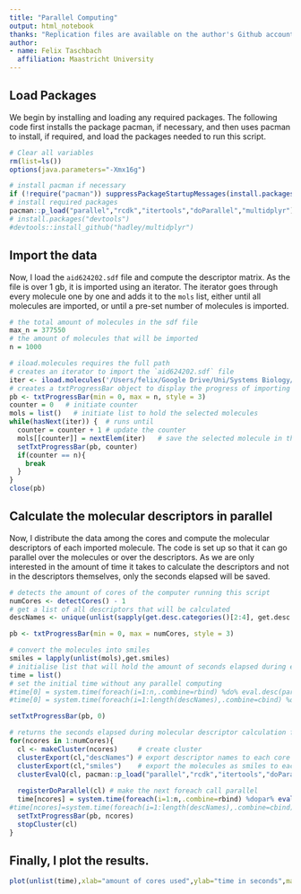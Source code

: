 ```yaml
---
title: "Parallel Computing"
output: html_notebook
thanks: "Replication files are available on the author's Github account."
author:
- name: Felix Taschbach
  affiliation: Maastricht University
---
```


## Load Packages
We begin by installing and loading any required packages. The following code first installs the package pacman, if necessary, and then uses pacman to install, if required, and load the packages needed to run this script.
```r
# Clear all variables 
rm(list=ls()) 
options(java.parameters="-Xmx16g")

# install pacman if necessary
if (!require("pacman")) suppressPackageStartupMessages(install.packages("pacman"))
# install required packages
pacman::p_load("parallel","rcdk","itertools","doParallel","multidplyr")
# install.packages("devtools")
#devtools::install_github("hadley/multidplyr")

```
## Import the data
Now, I load the `aid624202.sdf` file and compute the descriptor matrix. As the file is over 1 gb, it is imported using an iterator. The iterator goes through every molecule one by one and adds it to the `mols` list, either until all molecules are imported, or until a pre-set number of molecules is imported.
```r
# the total amount of molecules in the sdf file
max_n = 377550
# the amount of molecules that will be imported
n = 1000

# iload.molecules requires the full path
# creates an iterator to import the `aid624202.sdf` file
iter <- iload.molecules('/Users/felix/Google Drive/Uni/Systems Biology/Year 2/Scientific Programming/scientificProgramming2/aid624202.sdf', type='sdf')
# creates a txtProgressBar object to display the progress of importing the selected molecules
pb <- txtProgressBar(min = 0, max = n, style = 3)
counter = 0   # initiate counter
mols = list()   # initiate list to hold the selected molecules
while(hasNext(iter)) {  # runs until 
  counter = counter + 1 # update the counter
  mols[[counter]] = nextElem(iter)   # save the selected molecule in the list
  setTxtProgressBar(pb, counter)
  if(counter == n){
    break
  }
}
close(pb)
```
## Calculate the molecular descriptors in parallel
Now, I distribute the data among the cores and compute the molecular descriptors of each imported molecule. The code is set up so that it can go parallel over the molecules or over the descriptors. As we are only interested in the amount of time it takes to calculate the descriptors and not in the descriptors themselves, only the seconds elapsed will be saved.
```r
# detects the amount of cores of the computer running this script
numCores <- detectCores() - 1
# get a list of all descriptors that will be calculated
descNames <- unique(unlist(sapply(get.desc.categories()[2:4], get.desc.names)))

pb <- txtProgressBar(min = 0, max = numCores, style = 3)

# convert the molecules into smiles
smiles = lapply(unlist(mols),get.smiles)
# initialise list that will hold the amount of seconds elapsed during each calculation
time = list()
# set the initial time without any parallel computing
#time[0] = system.time(foreach(i=1:n,.combine=rbind) %do% eval.desc(parse.smiles(smiles[[i]]),descNames,verbose=F))[3]
#time[0] = system.time(foreach(i=1:length(descNames),.combine=cbind) %dopar% eval.desc(parse.smles(unlist(similes)),descNames[i],verbose=F))[3]

setTxtProgressBar(pb, 0)

# returns the seconds elapsed during molecular descriptor calculation for various amounts of cores
for(ncores in 1:numCores){
  cl <- makeCluster(ncores)     # create cluster
  clusterExport(cl,"descNames") # export descriptor names to each core
  clusterExport(cl,"smiles")    # export the molecules as smiles to each core
  clusterEvalQ(cl, pacman::p_load("parallel","rcdk","itertools","doParallel")) # load required packages in each core
  
  registerDoParallel(cl) # make the next foreach call parallel
  time[ncores] = system.time(foreach(i=1:n,.combine=rbind) %dopar% eval.desc(parse.smiles(smiles[[i]]),descNames,verbose=F))[3]
#time[ncores]=system.time(foreach(i=1:length(descNames),.combine=cbind) %dopar% eval.desc(parse.smiles(unlist(smiles)),descNames[i],verbose=F))[3]
  setTxtProgressBar(pb, ncores)
  stopCluster(cl)
}
```
## Finally, I plot the results.
```r
plot(unlist(time),xlab="amount of cores used",ylab="time in seconds",main=paste0("Time it took to calculate descriptors for ",n," molecules"),type='b')
```



